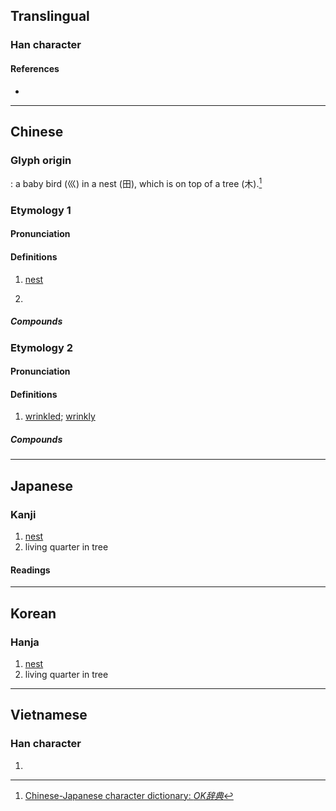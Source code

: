 {{also|巣}}
{{character info/new}}
==Translingual==

===Han character===
{{Han char|rn=47|rad=巛|as=08|sn=11|four=32904|canj=VVWD|ids=⿱巛果}}

====References====
* {{Han ref|kx=0324.170|dkj=08696|dj=0625.090|hdz=21098.090|uh=5DE2|ud=24034|bh=B15F|bd=45407}}

----

==Chinese==

===Glyph origin===
{{Han etym}}
{{liushu|p}}: a baby bird (巛) in a nest (田), which is on top of a tree (木).<ref>[https://okjiten.jp/kanji728.html Chinese-Japanese character dictionary: ''OK辞典'']</ref>

===Etymology 1===
{{zh-forms|alt=巣}}
{{zh-wp|zh:巢|en:Nest}}
{{zh-wp|zh:巢姓}}

====Pronunciation====
{{zh-pron
|m=cháo
|c=caau4
|h=pfs=sàu
|mn=châu
|w=3zau
|mc=y
|oc=y
|ma=y
|cat=n,pn
}}

====Definitions====
{{zh-hanzi}}

# [[nest]]
#: {{zh-syn|窩}}
# {{surname|lang=zh}}

=====Compounds=====
{{zh-der|雀巢|卵巢|巢穴|巢父|巢居穴處|傾巢而出|巢車|巢湖|巢傾卵破|巢脾|巢鼠|巢窩|巢礎|巢毀卵破|巢木居野|卵巢癌|巢箱|卵巢囊腫|幕上燕巢|卵巢炎|傾巢出動|傾巢|燕巢|窠巢|燕巢幕上|歸巢|烏鵲通巢|理院鵲巢|珠巢|橧巢|有巢氏|燕巢於幕|搆木為巢|覆巢傾卵|賊巢|築巢|黃巢之亂|鵲巢鳩占|鵲巢|鳩奪鵲巢|鳩占鵲巢|鳩佔鵲巢|鳥巢|精巢|香巢|鳳還巢|葦苕繫巢|鳩僭鵲巢|鴉巢生鳳|防有鵲巢|覆巢毀卵|蜂巢胃|鳩居鵲巢|舊燕歸巢|老巢|覆巢破卵|蜂巢}}

===Etymology 2===
{{zh-forms|alt=巣,皺,鈔}}

====Pronunciation====
{{zh-pron
|c=caau4
|cat=a
}}

====Definitions====
{{zh-hanzi}}

# {{lb|zh|Cantonese}} [[wrinkled]]; [[wrinkly]]
#: {{zh-x|巢 皮|'''wrinkly''' skin|C}}

=====Compounds=====
{{zh-der|巢咪𠵼|巢𠵼𠵼}}

----

==Japanese==
{{ja-kanji forms|巣|巢}}

===Kanji===
{{ja-kanji|rs=巛08|shin=巣}}

# [[nest]]
# living quarter in tree

====Readings====
{{ja-readings
|on=そう
|kun=す-, すくう
}}

----

==Korean==

===Hanja===
{{ko-hanja|hangeul=소|mr=so}}

# [[nest]]
# living quarter in tree

----

==Vietnamese==

===Han character===
{{vi-hantu|[[sào]]|rs=巛08}}

# {{defn|lang=vi|sort=巛08}}